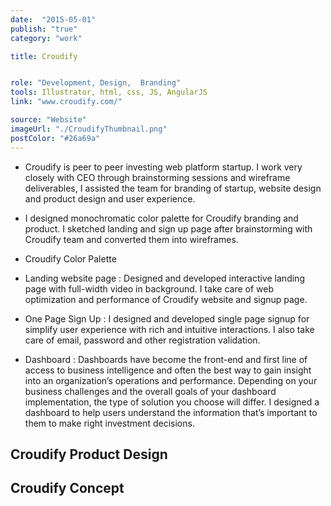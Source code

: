 ```yaml
---
date:  "2015-05-01"
publish: "true" 
category: "work"

title: Croudify


role: "Development, Design,  Branding"
tools: Illustrator, html, css, JS, AngularJS
link: "www.croudify.com/" 

source: "Website"
imageUrl: "./CroudifyThumbnail.png"
postColor: "#26a69a"
---
```



- Croudify is peer to peer investing web platform startup. I work very closely with CEO through brainstorming sessions and wireframe deliverables, I assisted the team for branding of startup, website design and product design and user experience.

- I designed monochromatic color palette for Croudify branding and product. I sketched landing and sign up page after brainstorming with Croudify team and converted them into wireframes.

- Croudify Color Palette

- Landing website page : Designed and developed interactive landing page with full-width video in background. I take care of web optimization and performance of Croudify website and signup page.

- One Page Sign Up : I designed and developed single page signup for simplify user experience with rich and intuitive interactions. I also take care of email, password and other registration validation.

- Dashboard : Dashboards have become the front-end and first line of access to business intelligence and often the best way to gain insight into an organization’s operations and performance. Depending on your business challenges and the overall goals of your dashboard implementation, the type of solution you choose will differ. I designed a dashboard to help users understand the information that’s important to them to make right investment decisions. 

<ImageWrap srcName="CroudifyColors" width="70"/>
<ImageWrap srcName="CroudifyLogo"/>
<ImageWrap srcName="CroudifyWebsite"/>
<ImageWrap srcName="CroudifyWebsiteWireframes"/>

## Croudify Product Design

<PhotoGallery variant='Croudify' columns={2} />

## Croudify Concept

<PhotoGallery variant='CroudifyConcept' columns={2} />